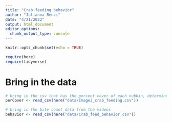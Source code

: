 ```yaml
---
title: "Crab feeding behavior"
author: "Julianna Renzi"
date: "4/21/2022"
output: html_document
editor_options: 
  chunk_output_type: console
---
```


```r
knitr::opts_chunk$set(echo = TRUE)

require(here)
require(tidyverse)
```

# Bring in the data

```r
# bring in the csv that has the percent cover of each nubbin, determined beforehand using ImageJ
perCover <- read_csv(here("data/ImageJ_crab_feeding.csv"))

# bring in the bite count data from the videos
behavior <- read_csv(here("data/Crab_feed_behavior.csv"))
```




